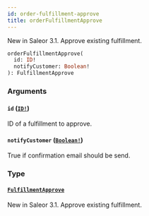 ```yaml
---
id: order-fulfillment-approve
title: orderFulfillmentApprove
---
```


New in Saleor 3.1. Approve existing fulfillment.

```graphql
orderFulfillmentApprove(
  id: ID!
  notifyCustomer: Boolean!
): FulfillmentApprove

```

### Arguments

#### `id` ([`ID!`](/docs/developer/api-reference/scalars/id))

ID of a fulfillment to approve.

#### `notifyCustomer` ([`Boolean!`](/docs/developer/api-reference/scalars/boolean))

True if confirmation email should be send.

### Type

#### [`FulfillmentApprove`](/docs/developer/api-reference/objects/fulfillment-approve)

New in Saleor 3.1. Approve existing fulfillment.
